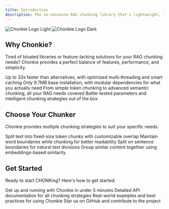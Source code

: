 ```yaml
---
title: Introduction
description: The no-nonsense RAG chunking library that's lightweight, lightning-fast, and ready to CHONK your texts
---
```


<img
  className="block dark:hidden"
  src="/images/chonkie_logo_br_transparent_bg.png"
  alt="Chonkie Logo Light"
/>
<img
  className="hidden dark:block"
  src="/images/chonkie_logo_br_transparent_bg.png"
  alt="Chonkie Logo Dark"
/>

## Why Chonkie?

Tired of bloated libraries or feature-lacking solutions for your RAG chunking needs? Chonkie provides a perfect balance of features, performance, and simplicity.

<CardGroup cols={1}>
  <Card
    title="🚀 Lightning Fast"
    icon="bolt"
  >
    Up to 33x faster than alternatives, with optimized multi-threading and smart caching
  </Card>
  <Card
    title="🪶 Lightweight"
    icon="feather"
  >
    Only 9.7MB base installation, with modular dependencies for what you actually need
  </Card>
  <Card
    title="🎯 Feature Rich"
    icon="puzzle-piece"
  >
    From simple token chunking to advanced semantic chunking, all your RAG needs covered
  </Card>
  <Card
    title="🧠 Smart Defaults"
    icon="brain"
  >
    Battle-tested parameters and intelligent chunking strategies out of the box
  </Card>
</CardGroup>

## Choose Your Chunker

Chonkie provides multiple chunking strategies to suit your specific needs.

<CardGroup cols={2}>
  <Card
    title="Token Chunker"
    icon="cut"
    href="/chunkers/token-chunker"
  >
    Split text into fixed-size token chunks with customizable overlap
  </Card>
  <Card
    title="Word Chunker"
    icon="font"
    href="/chunkers/word-chunker"
  >
    Maintain word boundaries while chunking for better readability
  </Card>
  <Card
    title="Sentence Chunker"
    icon="align-left"
    href="/chunkers/sentence-chunker"
  >
    Split on sentence boundaries for natural text divisions
  </Card>
  <Card
    title="Semantic Chunker"
    icon="diagram-project"
    href="/chunkers/semantic-chunker"
  >
    Group similar content together using embeddings-based similarity
  </Card>
</CardGroup>

## Get Started

Ready to start CHONKing? Here's how to get started:

<CardGroup cols={2}>
  <Card
    title="Quick Start"
    icon="play"
    href="/quickstart"
  >
    Get up and running with Chonkie in under 5 minutes
  </Card>
  <Card
    title="API Reference"
    icon="code"
    href="/api-reference/introduction"
  >
    Detailed API documentation for all chunking strategies
  </Card>
  <Card
    title="Examples"
    icon="list-check"
    href="/examples/basic-usage"
  >
    Real-world examples and best practices for using Chonkie
  </Card>
  <Card
    title="GitHub"
    icon="github"
    href="https://github.com/bhavnicksm/chonkie"
  >
    Star us on GitHub and contribute to the project
  </Card>
</CardGroup>